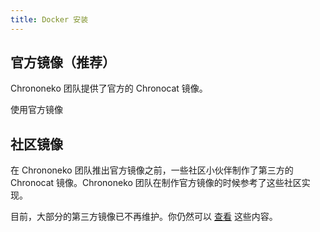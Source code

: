 ```yaml
---
title: Docker 安装
---
```



## 官方镜像（推荐）

Chrononeko 团队提供了官方的 Chronocat 镜像。

<Link
  className="button button--secondary button--lg"
  to="/install/docker/official"
>
  <span>使用官方镜像</span>
</Link>

## 社区镜像

在 Chrononeko 团队推出官方镜像之前，一些社区小伙伴制作了第三方的 Chronocat 镜像。Chrononeko
团队在制作官方镜像的时候参考了这些社区实现。

目前，大部分的第三方镜像已不再维护。你仍然可以 [查看](/install/docker/community) 这些内容。
